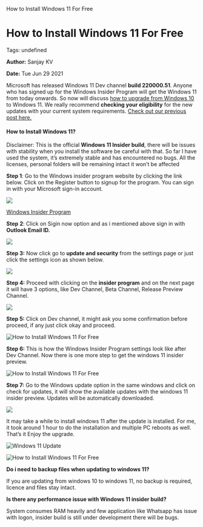    How to Install Windows 11 For Free

How to Install Windows 11 For Free
==================================

Tags: undefined

**Author:** Sanjay KV

**Date:** Tue Jun 29 2021

Microsoft has released Windows 11 Dev channel **build 220000.51**. Anyone who has signed up for the Windows Insider Program will get the Windows 11 from today onwards. So now will discuss [how to upgrade from Windows 10](https://drive.google.com/file/d/1ieOW9gjz1HqT6e1dtmmpYXVu_9sqwVVf/view?usp=sharing) to Windows 11. We really recommend **checking your eligibility** for the new updates with your current system requirements. [Check out our previous post here.](https://recodehive.com/how-to-check-eligibility-for-windows-11-update/)

#### How to Install Windows 11?

Disclaimer: This is the official **Windows 11 Insider build**, there will be issues with stability when you install the software be careful with that. So far I have used the system, it’s extremely stable and has encountered no bugs. All the licenses, personal folders will be remaining intact it won’t be affected

**Step 1**: Go to the Windows insider program website by clicking the link below. Click on the Register button to signup for the program. You can sign in with your Microsoft sign-in account.

![](https://recodehive.com/wp-content/uploads/2021/06/image-77-1024x358.png)

[Windows Insider Program](https://insider.windows.com/en-us/)

**Step** **2**: Click on Sigin now option and as i mentioned above sign in with **Outlook Email ID.**

![](https://recodehive.com/wp-content/uploads/2021/06/image-81-1024x328.png)

**Step 3:** Now click go to **update and security** from the settings page or just click the settings icon as shown below.

![](https://recodehive.com/wp-content/uploads/2021/06/2021-06-29_17-54-38a-1024x499.png)

**Step 4:** Proceed with clicking on the **insider program** and on the next page it will have 3 options, like Dev Channel, Beta Channel, Release Preview Channel.

![](https://recodehive.com/wp-content/uploads/2021/06/2021-06-29_17-55-15y-1024x424.png)

**Step 5:** Click on Dev channel, it might ask you some confirmation before proceed, if any just click okay and proceed.

![How to Install Windows 11 For Free](https://recodehive.com/wp-content/uploads/2021/06/image-80.png)

**Step 6:** This is how the Windows Insider Program settings look like after Dev Channel. Now there is one more step to get the windows 11 insider preview.

![How to Install Windows 11 For Free](https://recodehive.com/wp-content/uploads/2021/06/2021-06-29_17-55-44d-1024x541.png)

**Step 7:** Go to the Windows update option in the same windows and click on check for updates, it will show the available updates with the windows 11 insider preview. Updates will be automatically downloaded.

![](https://recodehive.com/wp-content/uploads/2021/06/2021-06-29_17-56-01c-1024x441.png)

It may take a while to install windows 11 after the update is installed. For me, it took around 1 hour to do the installation and multiple PC reboots as well. That’s it Enjoy the upgrade.

![Windows 11 Update](https://recodehive.com/wp-content/uploads/2021/06/image-82-1024x345.png)

![How to Install Windows 11 For Free](https://recodehive.com/wp-content/uploads/2021/06/image-85.png)

**Do i need to backup files when updating to windows 11?**

If you are updating from windows 10 to windows 11, no backup is required, licence and files stay intact.

**Is there any performance issue with Windows 11 insider build?**

System consumes RAM heavily and few application like Whatsapp has issue with logon, insider build is still under development there will be bugs.